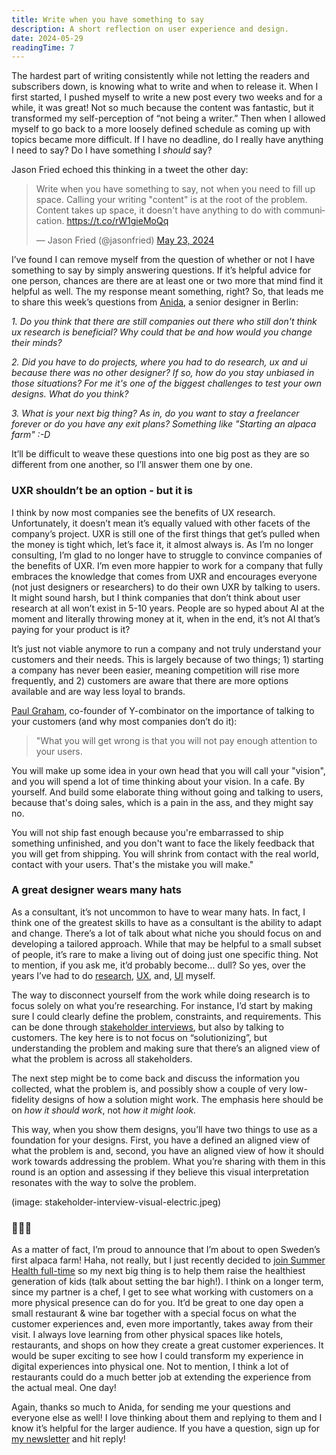 ```yaml
---
title: Write when you have something to say
description: A short reflection on user experience and design.
date: 2024-05-29
readingTime: 7
---
```


The hardest part of writing consistently while not letting the readers and subscribers down, is knowing what to write and when to release it. When I first started, I pushed myself to write a new post every two weeks and for a while, it was great! Not so much because the content was fantastic, but it transformed my self-perception of “not being a writer.” Then when I allowed myself to go back to a more loosely defined schedule as coming up with topics became more difficult. If I have no deadline, do I really have anything I need to say? Do I have something I *should* say? 

Jason Fried echoed this thinking in a tweet the other day: 
<blockquote class="twitter-tweet" data-dnt="true"><p lang="en" dir="ltr">Write when you have something to say, not when you need to fill up space. Calling your writing &quot;content&quot; is at the root of the problem. Content takes up space, it doesn&#39;t have anything to do with communication. <a href="https://t.co/rW1gieMoQq">https://t.co/rW1gieMoQq</a></p>&mdash; Jason Fried (@jasonfried) <a href="https://twitter.com/jasonfried/status/1793684576214372415?ref_src=twsrc%5Etfw">May 23, 2024</a></blockquote> <script async src="https://platform.twitter.com/widgets.js" charset="utf-8"></script>

I’ve found I can remove myself from the question of whether or not I have something to say by simply answering questions. If it’s helpful advice for one person, chances are there are at least one or two more that mind find it helpful as well. The my response meant something, right? So, that leads me to share this week’s questions from <a href="https://anida.design/">Anida</a>, a senior designer in Berlin: 

*1. Do you think that there are still companies out there who still don't think ux research is beneficial? Why could that be and how would you change their minds?*

*2. Did you have to do projects, where you had to do research, ux and ui because there was no other designer? If so, how do you stay unbiased in those situations? For me it's one of the biggest challenges to test your own designs. What do you think?*

*3. What is your next big thing? As in, do you want to stay a freelancer forever or do you have any exit plans? Something like "Starting an alpaca farm" :-D*

It’ll be difficult to weave these questions into one big post as they are so different from one another, so I’ll answer them one by one. 

### UXR shouldn’t be an option - but it is

I think by now most companies see the benefits of UX research. Unfortunately, it doesn’t mean it’s equally valued with other facets of the company’s project. UXR is still one of the first things that get’s pulled when the money is tight which, let’s face it, it almost always is. As I’m no longer consulting, I’m glad to no longer have to struggle to convince companies of the benefits of UXR. I’m even more happier to work for a company that fully embraces the knowledge that comes from UXR and encourages everyone (not just designers or researchers) to do their own UXR by talking to users. It might sound harsh, but I think companies that don’t think about user research at all won’t exist in 5-10 years. People are so hyped about AI at the moment and literally throwing money at it, when in the end, it’s not AI that’s paying for your product is it? 

It’s just not viable anymore to run a company and not truly understand your customers and their needs. This is largely because of two things; 1) starting a company has never been easier, meaning competition will rise more frequently, and 2) customers are aware that there are more options available and are way less loyal to brands.

<a href="https://paulgraham.com/">Paul Graham</a>, co-founder of Y-combinator on the importance of talking to your customers (and why most companies don’t do it): 

> "What you will get wrong is that you will not pay enough attention to your users. 
>
You will make up some idea in your own head that you will call your "vision", and you will spend a lot of time thinking about your vision. In a cafe. By yourself. And build some elaborate thing without going and talking to users, because that's doing sales, which is a pain in the ass, and they might say no.
>
You will not ship fast enough because you're embarrassed to ship something unfinished, and you don't want to face the likely feedback that you will get from shipping. You will shrink from contact with the real world, contact with your users. That's the mistake you will make."
> 

### A great designer wears many hats

As a consultant, it’s not uncommon to have to wear many hats. In fact, I think one of the greatest skills to have as a consultant is the ability to adapt and change. There’s a lot of talk about what niche you should focus on and developing a tailored approach. While that may be helpful to a small subset of people, it’s rare to make a living out of doing just one specific thing. Not to mention, if you ask me, it’d probably become… dull? So yes, over the years I’ve had to do <a href="https://www.antonsten.com/writing/stakeholder">research</a>, <a href="https://www.antonsten.com/writing/ux-design-explained">UX</a>, and, <a href="https://www.antonsten.com/writing/understanding-ui-design">UI</a> myself. 

The way to disconnect yourself from the work while doing research is to focus solely on what you’re researching. For instance, I’d start by making sure I could clearly define the problem, constraints, and requirements. This can be done through <a href="https://www.antonsten.com/writing/stakeholder">stakeholder interviews</a>, but also by talking to customers. The key here is to not focus on “solutionizing”, but understanding the problem and making sure that there’s an aligned view of what the problem is across all stakeholders. 

The next step might be to come back and discuss the information you collected, what the problem is, and possibly show a couple of very low-fidelity designs of how a solution might work. The emphasis here should be on *how it should work*, not *how it might look.* 

This way, when you show them designs, you’ll have two things to use as a foundation for your designs. First, you have a defined an aligned view of what the problem is and, second, you have an aligned view of how it should work towards addressing the problem. What you’re sharing with them in this round is an option and assessing if they believe this visual interpretation resonates with the way to solve the problem. 

(image: stakeholder-interview-visual-electric.jpeg)

### 🦙👨‍🌾

As a matter of fact, I’m proud to announce that I’m about to open Sweden’s first alpaca farm! Haha, not really, but I just recently decided to <a href="/@/page/FjHIiOAH6EKSGM1i">join Summer Health full-time</a> so my next big thing is to help them raise the healthiest generation of kids (talk about setting the bar high!). I think on a longer term, since my partner is a chef, I get to see what working with customers on a more physical presence can do for you. It’d be great to one day open a small restaurant & wine bar together with a special focus on what the customer experiences and, even more importantly, takes away from their visit. I always love learning from other physical spaces like hotels, restaurants, and shops on how they create a great customer experiences. It would be super exciting to see how I could transform my experience in digital experiences into physical one. Not to mention, I think a lot of restaurants could do a much better job at extending the experience from the actual meal. One day! 

Again, thanks so much to Anida, for sending me your questions and everyone else as well! I love thinking about them and replying to them and I know it’s helpful for the larger audience. If you have a question, sign up for <a href="https://www.antonsten.com/newsletter">my newsletter</a> and hit reply!